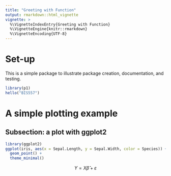 ```yaml
---
title: "Greeting with Function"
output: rmarkdown::html_vignette
vignette: >
  %\VignetteIndexEntry{Greeting with Function}
  %\VignetteEngine{knitr::rmarkdown}
  %\VignetteEncoding{UTF-8}
---
```


# Set-up

This is a simple package to illustrate package creation, documentation, and testing.

```r
library(p1)
hello("BIS557")
```

# A simple plotting example

## Subsection: a plot with ggplot2
```r
library(ggplot2)
ggplot(iris, aes(x = Sepal.Length, y = Sepal.Width, color = Species)) +
  geom_point() + 
  theme_minimal()
```


$$
Y = X \widehat{\beta} + \varepsilon
$$

